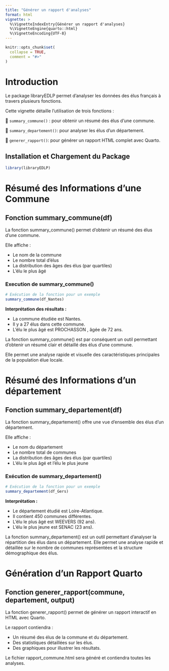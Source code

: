 ```yaml
---
title: "Générer un rapport d'analyses"
format: html
vignette: >
  %\VignetteIndexEntry{Générer un rapport d'analyses}
  %\VignetteEngine{quarto::html}
  %\VignetteEncoding{UTF-8}
---
```


```r
knitr::opts_chunk$set(
  collapse = TRUE,
  comment = "#>"
)
```


# Introduction

Le package libraryEDLP permet d’analyser les données des élus français à travers plusieurs fonctions.

Cette vignette détaille l’utilisation de trois fonctions  :

📌 `summary_commune()` : pour obtenir un résumé des élus d’une commune.

📌 `summary_departement()`: pour analyser les élus d’un département.

📌 `generer_rapport()`: pour générer un rapport HTML complet avec Quarto.



## Installation et Chargement du Package
```r
library(libraryEDLP)
```


# Résumé des Informations d’une Commune

## Fonction summary_commune(df)

La fonction summary_commune() permet d’obtenir un résumé des élus d’une commune.

Elle affiche :

- Le nom de la commune
- Le nombre total d’élus
- La distribution des âges des élus (par quartiles)
- L’élu le plus âgé


### Execution de summary_commune()
```r

# Exécution de la fonction pour un exemple
summary_commune(df_Nantes)

```

**Interprétation des résultats :**

- La commune étudiée est Nantes.
- Il y a 27 élus dans cette commune.
- L’élu le plus âgé est PROCHASSON , âgée de 72 ans.


La fonction summary_commune() est par conséquent un outil permettant d’obtenir un résumé clair et détaillé des élus d’une commune.

Elle permet une analyse rapide et visuelle des caractéristiques principales de la population élue locale.



# Résumé des Informations d'un département

## Fonction summary_departement(df)

La fonction summary_departement() offre une vue d’ensemble des élus d’un département.

Elle affiche :

- Le nom du département
- Le nombre total de communes
- La distribution des âges des élus (par quartiles)
- L’élu le plus âgé et l’élu le plus jeune

### Exécution de summary_departement()

```r

# Exécution de la fonction pour un exemple
summary_departement(df_Gers)

```

**Interprétation :**

- Le département étudié est Loire-Atlantique.
- Il contient 450 communes différentes.
- L’élu le plus âgé est WEEVERS (92 ans).
- L’élu le plus jeune est SENAC (23 ans).

La fonction summary_departement() est un outil permettant d’analyser la répartition des élus dans un département.
Elle permet une analyse rapide et détaillée sur le nombre de communes représentées et la structure démographique des élus.


# Génération d’un Rapport Quarto

## Fonction generer_rapport(commune, departement, output)

La fonction generer_rapport() permet de générer un rapport interactif en HTML avec Quarto.

Le rapport contiendra : 

- Un résumé des élus de la commune et du département.
- Des statistiques détaillées sur les élus.
- Des graphiques pour illustrer les résultats.

Le fichier rapport_commune.html sera généré et contiendra toutes les analyses.

